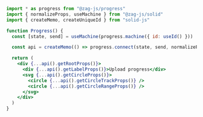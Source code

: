 ```jsx
import * as progress from "@zag-js/progress"
import { normalizeProps, useMachine } from "@zag-js/solid"
import { createMemo, createUniqueId } from "solid-js"

function Progress() {
  const [state, send] = useMachine(progress.machine({ id: useId() }))

  const api = createMemo(() => progress.connect(state, send, normalizeProps))

  return (
    <div {...api().getRootProps()}>
      <div {...api().getLabelProps()}>Upload progress</div>
      <svg {...api().getCircleProps()}>
        <circle {...api().getCircleTrackProps()} />
        <circle {...api().getCircleRangeProps()} />
      </svg>
    </div>
  )
}
```
